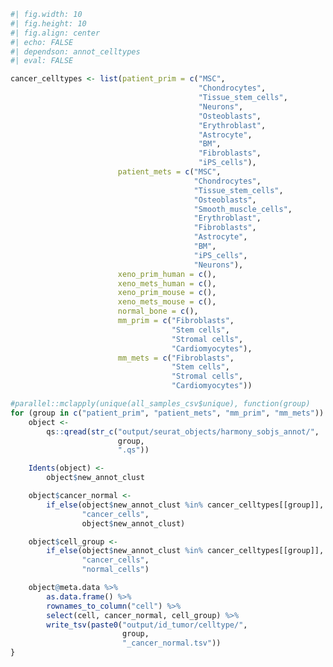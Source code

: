 ```r
#| fig.width: 10
#| fig.height: 10
#| fig.align: center
#| echo: FALSE
#| dependson: annot_celltypes
#| eval: FALSE

cancer_celltypes <- list(patient_prim = c("MSC",
                                          "Chondrocytes",
                                          "Tissue_stem_cells",
                                          "Neurons",
                                          "Osteoblasts",
                                          "Erythroblast",
                                          "Astrocyte",
                                          "BM",
                                          "Fibroblasts",
                                          "iPS_cells"),
                        patient_mets = c("MSC",
                                         "Chondrocytes",
                                         "Tissue_stem_cells",
                                         "Osteoblasts",
                                         "Smooth_muscle_cells",
                                         "Erythroblast",
                                         "Fibroblasts",
                                         "Astrocyte",
                                         "BM",
                                         "iPS_cells",
                                         "Neurons"),
                        xeno_prim_human = c(),
                        xeno_mets_human = c(),
                        xeno_prim_mouse = c(),
                        xeno_mets_mouse = c(),
                        normal_bone = c(),
                        mm_prim = c("Fibroblasts",
                                    "Stem cells",
                                    "Stromal cells",
                                    "Cardiomyocytes"),
                        mm_mets = c("Fibroblasts",
                                    "Stem cells",
                                    "Stromal cells",
                                    "Cardiomyocytes"))

#parallel::mclapply(unique(all_samples_csv$unique), function(group)
for (group in c("patient_prim", "patient_mets", "mm_prim", "mm_mets")) {
    object <-
        qs::qread(str_c("output/seurat_objects/harmony_sobjs_annot/",
                        group,
                        ".qs"))

    Idents(object) <-
        object$new_annot_clust

    object$cancer_normal <-
        if_else(object$new_annot_clust %in% cancer_celltypes[[group]],
                "cancer_cells",
                object$new_annot_clust)

    object$cell_group <-
        if_else(object$new_annot_clust %in% cancer_celltypes[[group]],
                "cancer_cells",
                "normal_cells")

    object@meta.data %>%
        as.data.frame() %>%
        rownames_to_column("cell") %>%
        select(cell, cancer_normal, cell_group) %>%
        write_tsv(paste0("output/id_tumor/celltype/",
                         group,
                         "_cancer_normal.tsv"))
}
```
